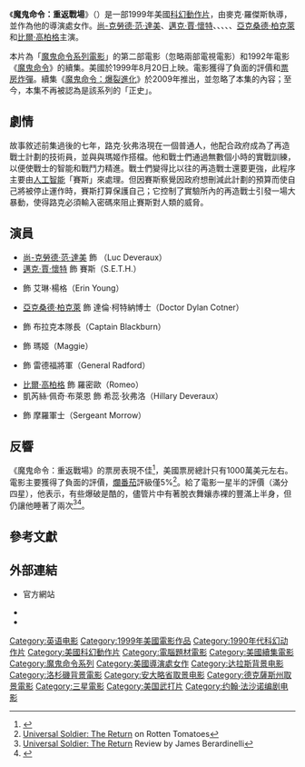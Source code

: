{{noteTA
|G1=Show
|G2=Movie
|T=zh-tw:魔鬼命令：重返戰場;zh-cn:再造战士2：反攻时刻;zh-hk:再造戰士：反攻時刻;
|1=zh-tw:魔鬼命令;zh-cn:再造战士;zh-hk:再造戰士;
}}
{{Infobox film
| name           = 魔鬼命令：重返戰場
| original_name  = {{lang|en|''Universal Soldier: The Return''}}
| image          = Universal Soldier The Return Poster.jpg
| alt            =
| caption        = 電影海報
| director       = 麥克·羅傑斯
| producer       = {{plainlist|
* {{link-en|丹尼爾·梅爾尼克|Daniel Melnick}}
* 麥可·I·雷切米爾
* [[尚-克勞德·范·達美|尚-克勞德·范·達美]]
* {{link-en|艾倫·夏皮羅|Allen Shapiro}}
}}
| writer         = {{plainlist|
* {{link-en|威廉·馬龍|William Malone (director)}}
* {{link-en|約翰·法薩諾|John Fasano}}
}}
| starring       = {{plainlist|
* 尚-克勞德·范·達美
* [[邁克·賈·懷特|邁克·賈·懷特]]
* {{link-en|希迪·莎斯|Heidi Schanz}}
* {{link-en|傑安娜·湯姆|Kiana Tom}}
* {{link-en|丹尼爾·馮·巴根|Daniel von Bargen}}
* [[亞克桑德·柏克萊|亞克桑德·柏克萊]]
* [[比爾·高柏格|比爾·高柏格]]
}}
| music          = {{link-en|唐·戴維斯|Don Davis (composer)}}
| cinematography = 馬克·班森
| editing        = 佩克·普賴爾
| studio         = {{plainlist|
* Long Road Entertainment
* IndieProd Company Productions
* Baummgarten-Prophet Entertainment
}}
| distributor    = [[三星影業|三星影業]]
| released       = {{Film date|1999|08|20|美國}}
| runtime        = 77分鐘
| country        = 美國
| language       = 英語
| budget         = 4500萬美元<ref name=mojo>{{cite web|title=Universal Soldier: The Return|url=http://boxofficemojo.com/movies/?id=universalsoldierthereturn.htm|publisher=Box Office Mojo|accessdate=2011-12-01|archive-date=2011-11-21|archive-url=https://web.archive.org/web/20111121001624/http://boxofficemojo.com/movies/?id=universalsoldierthereturn.htm|dead-url=no}}</ref> 
| gross          = 1071萬美元<ref name=mojo /><ref>{{cite web|title=Universal Soldier II: The Return|url=http://www.the-numbers.com/movies/1999/UNIS2.php|publisher=The Numbers|accessdate=2011-12-01|archive-date=2013-09-10|archive-url=https://web.archive.org/web/20130910022657/http://www.the-numbers.com/movies/1999/UNIS2.php|dead-url=no}}</ref>
| preceded_by    = 《[[魔鬼命令|魔鬼命令]]》
| followed_by    = 《[[魔鬼命令：爆裂進化|魔鬼命令：爆裂進化]]》
| cn_name        = 再造战士2：反攻时刻
| hk_name        = 再造戰士：反攻時刻
| tw_name        = 魔鬼命令：重返戰場
}}
《'''魔鬼命令：重返戰場'''》（{{lang-en|''Universal Soldier: The Return''}}）是一部1999年美國[[科幻片|科幻]][[動作片|動作片]]，由麥克·羅傑斯執導，並作為他的導演處女作。[[尚-克勞德·范·達美|尚-克勞德·范·達美]]、[[邁克·賈·懷特|邁克·賈·懷特]]、{{link-en|希迪·莎斯|Heidi Schanz}}、{{link-en|傑安娜·湯姆|Kiana Tom}}、{{link-en|傑安娜·湯姆|Kiana Tom}}、{{link-en|丹尼爾·馮·巴根|Daniel von Bargen}}、[[亞克桑德·柏克萊|亞克桑德·柏克萊]]和[[比爾·高柏格|比爾·高柏格]]主演。

本片為「[[魔鬼命令系列電影|魔鬼命令系列電影]]」的第二部電影（忽略兩部電視電影）和1992年電影《[[魔鬼命令|魔鬼命令]]》的續集。美國於1999年8月20日上映。電影獲得了負面的評價和[[票房炸彈|票房炸彈]]。續集《[[魔鬼命令：爆裂進化|魔鬼命令：爆裂進化]]》於2009年推出，並忽略了本集的內容；至今，本集不再被認為是該系列的「正史」。

== 劇情 ==
故事敘述前集過後的七年，路克·狄弗洛現在一個普通人，他配合政府成為了再造戰士計劃的技術員，並與與瑪姬作搭檔。他和戰士們通過無數個小時的實戰訓練，以便使戰士的智能和戰鬥力精進。戰士們變得比以往的再造戰士還要更強，此程序主要由[[人工智能|人工智能]]「賽斯」來處理。但因賽斯察覺因政府想刪減此計劃的預算而使自己將被停止運作時，賽斯打算保護自己；它控制了實驗所內的再造戰士引發一場大暴動，使得路克必須輸入密碼來阻止賽斯對人類的威脅。

== 演員 ==
* [[尚-克勞德·范·達美|尚-克勞德·范·達美]] 飾 {{link-en|路克·狄弗洛|Luc Deveraux}}（Luc Deveraux）
* [[邁克·賈·懷特|邁克·賈·懷特]] 飾 賽斯（S.E.T.H.）
* {{link-en|希迪·莎斯|Heidi Schanz}} 飾 艾琳·楊格（Erin Young）
* [[亞克桑德·柏克萊|亞克桑德·柏克萊]] 飾 達倫·柯特納博士（Doctor Dylan Cotner）
* {{link-en|賈斯汀·拉扎德|Justin Lazard}} 飾 布拉克本隊長（Captain Blackburn）
* {{link-en|傑安娜·湯姆|Kiana Tom}} 飾 瑪姬（Maggie）
* {{link-en|丹尼爾·馮·巴根|Daniel von Bargen}} 飾 雷德福將軍（General Radford）
* [[比爾·高柏格|比爾·高柏格]] 飾 羅密歐（Romeo）
* 凱芮絲·佩奇·布萊恩 飾 希蕊·狄弗洛（Hillary Deveraux）
* {{link-en|詹姆斯·R·布萊克|James R. Black}} 飾 摩羅軍士（Sergeant Morrow） 

== 反響 ==
《魔鬼命令：重返戰場》的票房表現不佳<ref>{{cite news|title= As 'Sixth Sense' Sizzles, Newcomers Feel a Chill|work= The Los Angeles Times|date= |url= http://articles.latimes.com/1999/aug/23/entertainment/ca-2814|accessdate= 2010-10-28|archive-date= 2012-11-03|archive-url= https://web.archive.org/web/20121103071015/http://articles.latimes.com/1999/aug/23/entertainment/ca-2814|dead-url= no}}</ref>，美國票房總計只有1000萬美元左右。電影主要獲得了負面的評價，[[爛番茄|爛番茄]]評級僅5%<ref>[http://www.rottentomatoes.com/m/universal_soldier_the_return/ Universal Soldier: The Return] {{Wayback|url=http://www.rottentomatoes.com/m/universal_soldier_the_return/ |date=20201029084939 }} on Rotten Tomatoes</ref>。{{link-en|詹姆斯·伯拉迪尼|James Berardinelli}}給了電影一星半的評價（滿分四星），他表示，有些爆破是酷的，儘管片中有著脫衣舞孃赤裸的豐滿上半身，但仍讓他睡著了兩次<ref>[http://www.reelviews.net/movies/u/universal2.html Universal Soldier: The Return] {{Wayback|url=http://www.reelviews.net/movies/u/universal2.html |date=20200927202136 }} Review by James Berardinelli</ref><ref>{{cite news|title= Universal Soldier: The Return|work= Variety|date=|url= http://www.variety.com/review/VE1117752033.html?categoryid=31&cs=1|accessdate=2010-10-28}}</ref>。

== 參考文獻 ==
{{reflist|2}}

== 外部連結 ==
* {{Cite web |url=http://unisolthereturn.com/index1.html |title=''Universal Soldier: The Return'' |access-date=2019-05-14 |archive-url=https://web.archive.org/web/19991130033638/http://unisolthereturn.com/index1.html |archive-date=1999-11-30 |dead-url=yes }} 官方網站
* {{IMDb title|id=0176269}}
* {{AllMovie title|180412|Universal Soldier: The Return}}

{{Universal Soldier}}
{{尚-克勞德·范·達美}}
{{DEFAULTSORT:Universal Soldier: The Return}}
[[Category:英语电影|Category:英语电影]]
[[Category:1999年美國電影作品|Category:1999年美國電影作品]]
[[Category:1990年代科幻动作片|Category:1990年代科幻动作片]]
[[Category:美國科幻動作片|Category:美國科幻動作片]]
[[Category:電腦題材電影|Category:電腦題材電影]]
[[Category:美國續集電影|Category:美國續集電影]]
[[Category:魔鬼命令系列|Category:魔鬼命令系列]]
[[Category:美國導演處女作|Category:美國導演處女作]]
[[Category:达拉斯背景电影|Category:达拉斯背景电影]]
[[Category:洛杉磯背景電影|Category:洛杉磯背景電影]]
[[Category:安大略省取景电影|Category:安大略省取景电影]]
[[Category:德克薩斯州取景電影|Category:德克薩斯州取景電影]]
[[Category:三星電影|Category:三星電影]]
[[Category:美国武打片|Category:美国武打片]]
[[Category:约翰·法沙诺编剧电影|Category:约翰·法沙诺编剧电影]]